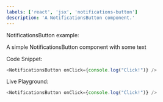```yaml
---
labels: ['react', 'jsx', 'notifications-button']
description: 'A NotificationsButton component.'
---
```



NotificationsButton example:

A simple NotificationsButton component with some text

Code Snippet:
```js
<NotificationsButton onClick={console.log("Click!")} />
```


Live Playground:
```js live
<NotificationsButton onClick={console.log("Click!")} />
```
